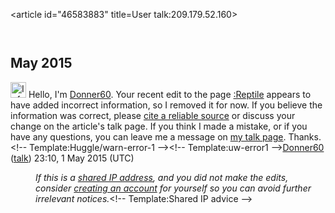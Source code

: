 <article id="46583883" title=User talk:209.179.52.160>
	<talkpage id="46583883" title="User talk:209.179.52.160">
== May 2015 ==

[[Image:Information.svg|25px|alt=|link=]] Hello, I'm [[User:Donner60|Donner60]]. Your recent edit to the page [[:Reptile]] appears to have added incorrect information, so I removed it for now. If you believe the information was correct, please [[Wikipedia:Citing sources|cite a reliable source]] or discuss your change on the article's talk page. If you think I made a mistake, or if you have any questions, you can leave me a message on [[User_talk:Donner60|my talk page]]. Thanks. &lt;!-- Template:Huggle/warn-error-1 --&gt;&lt;!-- Template:uw-error1 --&gt;[[User:Donner60|Donner60]] ([[User talk:Donner60|talk]]) 23:10, 1 May 2015 (UTC)
:''If this is a [[Network address translation|shared IP address]], and you did not make the edits, consider [[Wikipedia:Why create an account?|creating an account]] for yourself so you can avoid further irrelevant notices.''&lt;!-- Template:Shared IP advice --&gt;
	</talkpage>
</article>